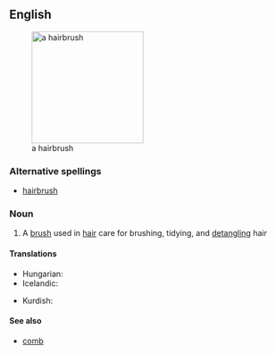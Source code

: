 ==English==
[[Image:Hairbrush.jpg|thumb|right|200px|a hairbrush]]

===Alternative spellings===
*[[hairbrush]]

===Noun===
{{en-noun|sg=[[hair]]-[[brush]]|es}}

# A [[brush]] used in [[hair]] care for brushing, tidying, and [[detangle|detangling]] hair

====Translations====
{{trans-top|a brush used in hair car}}
* Hungarian: {{t-|hu|hajkefe}}
* Icelandic: {{t+|is|hárbursti}}
{{trans-mid}}
* Kurdish: {{ku-Arab|[[شانه‌]]}}
{{trans-bottom}}

====See also====
*[[comb]]